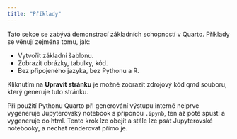 ```yaml
---
title: "Příklady"
---
```


Tato sekce se zabývá demonstrací základních schopností v Quarto. Příklady se věnují zejména tomu, jak:

- Vytvořit základní šablonu.
- Zobrazit obrázky, tabulky, kód.
- Bez připojeného jazyka, bez Pythonu a R.

Kliknutím na **Upravit stránku** je možné zobrazit zdrojový kód qmd souboru, který generuje tuto stránku.

::: {.callout-tip}

Při použití Pythonu Quarto při generování výstupu interně nejprve vygeneruje Jupyterovský notebook s příponou `.ipynb`, ten až poté spustí a vygeneruje do html. Tento krok lze obejít a stále lze psát Jupyterovské notebooky, a nechat renderovat přímo je.

:::

